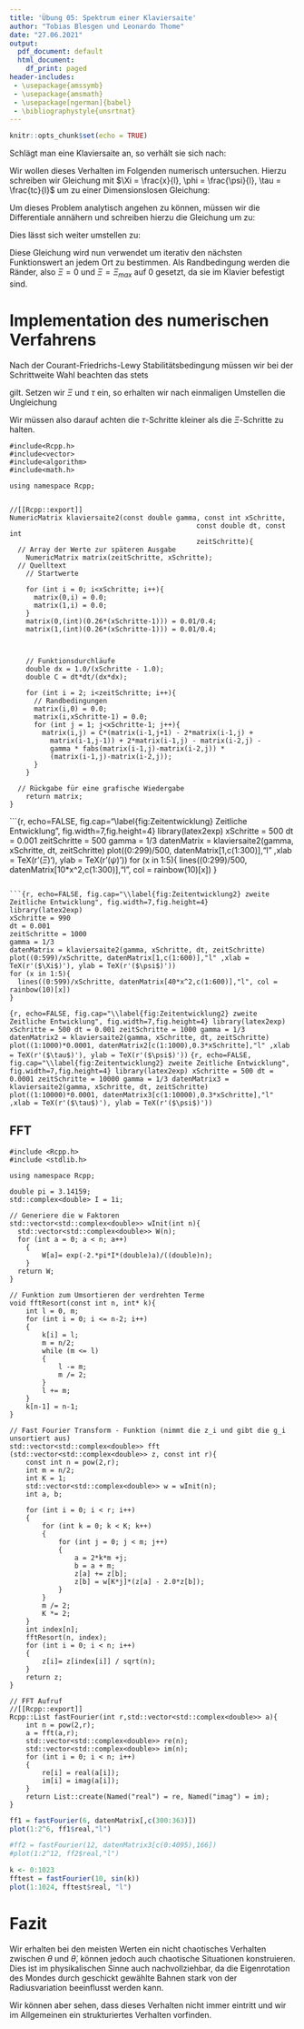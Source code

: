 ```yaml
---
title: 'Übung 05: Spektrum einer Klaviersaite'
author: "Tobias Blesgen und Leonardo Thome"
date: "27.06.2021"
output:
  pdf_document: default
  html_document:
    df_print: paged
header-includes: 
 - \usepackage{amssymb}
 - \usepackage{amsmath}
 - \usepackage[ngerman]{babel}
 - \bibliographystyle{unsrtnat}
---
```


[//]: # Ausführbefehl im allgemeinen: ``render("ComputerPhysik05.Rmd")``

```r
knitr::opts_chunk$set(echo = TRUE)
```

Schlägt man eine Klaviersaite an, so verhält sie sich nach:

\begin{equation} \label{gl1}
      \frac{\partial^2\psi(x,t)}{\partial t^2} = c^2 \frac{\partial^2\psi(x,t)}{\partial x^2} - \frac{\gamma}{l}|\frac{\partial \psi (x,t)}{\partial t}|(\frac{\partial \psi (x,t)}{\partial t}).
\end{equation}

Wir wollen dieses Verhalten im Folgenden numerisch untersuchen. Hierzu schreiben wir Gleichung \ref{gl1} mit $\Xi = \frac{x}{l}, \phi = \frac{\psi}{l}, \tau = \frac{tc}{l}$ um zu einer Dimensionslosen Gleichung:

\begin{equation}\label{gl2}
      \frac{\partial^2\phi(\Xi,\tau)}{\partial \tau^2} = \frac{\partial^2\phi(\Xi,\tau)}{\partial \Xi^2} - \gamma|\frac{\partial \phi(\Xi,\tau)}{\partial \tau}|(\frac{\phi(\Xi,\tau)}{\partial \tau}).
\end{equation}

Um dieses Problem analytisch angehen zu können, müssen wir die Differentiale annähern und schreiben hierzu die Gleichung \ref{gl2} um zu:

\begin{equation}
  \frac{\psi_{i+1, j} - 2\psi_{i,j} + \psi_{i-1,j}}{\Delta \tau^2} =  \frac{\psi_{i,j+1} - 2\psi_{i,j} + \psi_{i,j-1}}{\Delta \Xi^2} - \gamma |\frac{\psi_{i,j}-\psi_{i-1,j}}{\Delta \tau}| \frac{\psi_{i,j}-\psi_{i-1,j}}{\Delta \tau}
\end{equation}

Dies lässt sich weiter umstellen zu:

\begin{equation}
  \psi_{i+1,j} = \frac{\Delta \tau^2}{\Delta \Xi^2} (\psi_{i,j+1} - 2\psi_{i,j} + \psi_{i,j-1}) + 2\psi_{i,j} - \psi_{i-1,j} - \gamma |\psi_{i,j}-\psi_{i-1,j}|(\psi_{i,j}-\psi_{i-1,j})
\end{equation}

Diese Gleichung wird nun verwendet um iterativ den nächsten Funktionswert an jedem Ort zu bestimmen. Als Randbedingung werden die Ränder, also $\Xi = 0$ und $\Xi = \Xi_{max}$ auf 0 gesetzt, da sie im Klavier befestigt sind.

# Implementation des numerischen Verfahrens

Nach der Courant-Friedrichs-Lewy Stabilitätsbedingung müssen wir bei der Schrittweite Wahl beachten das stets

\begin{equation}
  1 \geq c\frac{\Delta t}{ \Delta x}
\end{equation}

gilt. Setzen wir $\Xi$ und $\tau$ ein, so erhalten wir nach einmaligen Umstellen die Ungleichung

\begin{equation}
  \Delta \Xi \geq \frac{cl}{cl}\Delta \tau = \Delta \tau.
\end{equation}

Wir müssen also darauf achten die $\tau$-Schritte kleiner als die $\Xi$-Schritte zu halten.

```Rcpp
#include<Rcpp.h>
#include<vector>
#include<algorithm>
#include<math.h>  

using namespace Rcpp;


//[[Rcpp::export]]
NumericMatrix klaviersaite2(const double gamma, const int xSchritte,
                                              const double dt, const int 
                                              zeitSchritte){
  // Array der Werte zur späteren Ausgabe
    NumericMatrix matrix(zeitSchritte, xSchritte);
  // Quelltext
    // Startwerte
    
    for (int i = 0; i<xSchritte; i++){
      matrix(0,i) = 0.0;
      matrix(1,i) = 0.0;
    }
    matrix(0,(int)(0.26*(xSchritte-1))) = 0.01/0.4;
    matrix(1,(int)(0.26*(xSchritte-1))) = 0.01/0.4;
    

    
    // Funktionsdurchläufe
    double dx = 1.0/(xSchritte - 1.0);
    double C = dt*dt/(dx*dx);
    
    for (int i = 2; i<zeitSchritte; i++){
      // Randbedingungen
      matrix(i,0) = 0.0;
      matrix(i,xSchritte-1) = 0.0;
      for (int j = 1; j<xSchritte-1; j++){
        matrix(i,j) = C*(matrix(i-1,j+1) - 2*matrix(i-1,j) + 
          matrix(i-1,j-1)) + 2*matrix(i-1,j) - matrix(i-2,j) - 
          gamma * fabs(matrix(i-1,j)-matrix(i-2,j)) *
          (matrix(i-1,j)-matrix(i-2,j));
      }
    }
    
  // Rückgabe für eine grafische Wiedergabe
    return matrix;
}

```

```{r, echo=FALSE, fig.cap="\\label{fig:Zeitentwicklung} Zeitliche Entwicklung", fig.width=7,fig.height=4}
library(latex2exp)
xSchritte = 500
dt = 0.001
zeitSchritte = 500
gamma = 1/3
datenMatrix = klaviersaite2(gamma, xSchritte, dt, zeitSchritte)
plot((0:299)/500, datenMatrix[1,c(1:300)],"l" ,xlab = TeX(r'($\Xi$)'), ylab = TeX(r'($\psi$)'))
for (x in 1:5){
  lines((0:299)/500, datenMatrix[10*x^2,c(1:300)],"l", col = rainbow(10)[x])
}

```

```{r, echo=FALSE, fig.cap="\\label{fig:Zeitentwicklung2} zweite Zeitliche Entwicklung", fig.width=7,fig.height=4}
library(latex2exp)
xSchritte = 990
dt = 0.001
zeitSchritte = 1000
gamma = 1/3
datenMatrix = klaviersaite2(gamma, xSchritte, dt, zeitSchritte)
plot((0:599)/xSchritte, datenMatrix[1,c(1:600)],"l" ,xlab = TeX(r'($\Xi$)'), ylab = TeX(r'($\psi$)'))
for (x in 1:5){
  lines((0:599)/xSchritte, datenMatrix[40*x^2,c(1:600)],"l", col = rainbow(10)[x])
}

```

```{r, echo=FALSE, fig.cap="\\label{fig:Zeitentwicklung2} zweite Zeitliche Entwicklung", fig.width=7,fig.height=4}
library(latex2exp)
xSchritte = 500
dt = 0.001
zeitSchritte = 1000
gamma = 1/3
datenMatrix2 = klaviersaite2(gamma, xSchritte, dt, zeitSchritte)
plot((1:1000)*0.0001, datenMatrix2[c(1:1000),0.3*xSchritte],"l" ,xlab = TeX(r'($\tau$)'), ylab = TeX(r'($\psi$)'))
```
```{r, echo=FALSE, fig.cap="\\label{fig:Zeitentwicklung2} zweite Zeitliche Entwicklung", fig.width=7,fig.height=4}
library(latex2exp)
xSchritte = 500
dt = 0.0001
zeitSchritte = 10000
gamma = 1/3
datenMatrix3 = klaviersaite2(gamma, xSchritte, dt, zeitSchritte)
plot((1:10000)*0.0001, datenMatrix3[c(1:10000),0.3*xSchritte],"l" ,xlab = TeX(r'($\tau$)'), ylab = TeX(r'($\psi$)'))
```


## FFT

```Rcpp
#include <Rcpp.h>
#include <stdlib.h>

using namespace Rcpp;

double pi = 3.14159;
std::complex<double> I = 1i;

// Generiere die w Faktoren
std::vector<std::complex<double>> wInit(int n){
  std::vector<std::complex<double>> W(n);
  for (int a = 0; a < n; a++)
    {
        W[a]= exp(-2.*pi*I*(double)a)/((double)n);
    }
  return W;
}

// Funktion zum Umsortieren der verdrehten Terme
void fftResort(const int n, int* k){
    int l = 0, m;
    for (int i = 0; i <= n-2; i++)
    {
        k[i] = l;
        m = n/2;
        while (m <= l)
        {
            l -= m;
            m /= 2;
        }
        l += m;
    }
    k[n-1] = n-1;
}

// Fast Fourier Transform - Funktion (nimmt die z_i und gibt die g_i unsortiert aus)
std::vector<std::complex<double>> fft (std::vector<std::complex<double>> z, const int r){
    const int n = pow(2,r);
    int m = n/2;
    int K = 1;
    std::vector<std::complex<double>> w = wInit(n);
    int a, b;
    
    for (int i = 0; i < r; i++)
    {
        for (int k = 0; k < K; k++)
        {
            for (int j = 0; j < m; j++)
            {
                a = 2*k*m +j;
                b = a + m;
                z[a] += z[b];
                z[b] = w[K*j]*(z[a] - 2.0*z[b]);
            }
        }
        m /= 2;
        K *= 2;
    }  
    int index[n];
    fftResort(n, index);
    for (int i = 0; i < n; i++)
    {
        z[i]= z[index[i]] / sqrt(n);
    }
    return z;
}

// FFT Aufruf
//[[Rcpp::export]]
Rcpp::List fastFourier(int r,std::vector<std::complex<double>> a){
    int n = pow(2,r);
    a = fft(a,r);
    std::vector<std::complex<double>> re(n);
    std::vector<std::complex<double>> im(n);
    for (int i = 0; i < n; i++)
    {
        re[i] = real(a[i]);
        im[i] = imag(a[i]);
    }
    return List::create(Named("real") = re, Named("imag") = im);
}
```

```r
ff1 = fastFourier(6, datenMatrix[,c(300:363)])
plot(1:2^6, ff1$real,"l")
```

```r
#ff2 = fastFourier(12, datenMatrix3[c(0:4095),166])
#plot(1:2^12, ff2$real,"l")

k <- 0:1023
fftest = fastFourier(10, sin(k))
plot(1:1024, fftest$real, "l")

```

# Fazit
Wir erhalten bei den meisten Werten ein nicht chaotisches Verhalten zwischen $\theta$ und $\dot \theta$, können jedoch auch chaotische Situationen konstruieren. Dies ist im physikalischen Sinne auch nachvollziehbar, da die Eigenrotation des Mondes durch geschickt gewählte Bahnen stark von der Radiusvariation beeinflusst werden kann.

Wir können aber sehen, dass dieses Verhalten nicht immer eintritt und wir im Allgemeinen ein strukturiertes Verhalten vorfinden.


\begin{thebibliography}{99}

\bibitem{kepler}
Keplersche Gesetze \url{https://de.wikipedia.org/wiki/Keplersche_Gesetze}, Stand 22.06.2021

\end{thebibliography}
